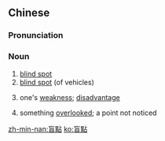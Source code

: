 {{also|盲点}}
==Chinese==
{{zh-forms|s=盲点}}

===Pronunciation===
{{zh-pron
|m=mángdiǎn
|c=maang4 dim2
|mn=bông-tiám
|cat=n
}}

===Noun===
{{zh-noun}}

# [[blind spot]] {{gloss|place where the optic nerve attaches to the retina}}
# [[blind spot]] (of vehicles)
# {{lb|zh|figurative}} one's [[weakness]]; [[disadvantage]]
# {{lb|zh|figurative}} something [[overlooked]]; a point not noticed

[[zh-min-nan:盲點]]
[[ko:盲點]]